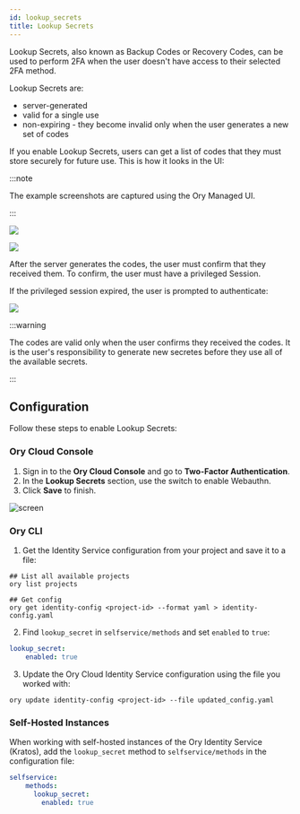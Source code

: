 ```yaml
---
id: lookup_secrets
title: Lookup Secrets
---
```


Lookup Secrets, also known as Backup Codes or Recovery Codes, can be used to perform
2FA when the user doesn't have access to their selected 2FA method. 

Lookup Secrets are: 

- server-generated
- valid for a single use
- non-expiring - they become invalid only when the user generates a new set of
  codes

If you enable Lookup Secrets, users can get a list of codes that they must store securely
for future use. This is how it looks in the UI:

:::note

The example screenshots are captured using the Ory Managed UI.

:::

![](../_static/mfa/6.png)

![](../_static/mfa/7.png)

After the server generates the codes, the user must confirm that they received them. To confirm, 
the user must have a privileged Session. 

If the privileged session expired, the user is prompted to authenticate: 

![](../_static/mfa/8.png)

:::warning

The codes are valid only when the user confirms they received the codes.
It is the user's responsibility to generate new secretes before they use 
all of the available secrets.

:::

## Configuration

Follow these steps to enable Lookup Secrets: 

### Ory Cloud Console

1. Sign in to the **Ory Cloud Console** and go to **Two-Factor Authentication**.
2. In the **Lookup Secrets** section, use the switch to enable Webauthn. 
3. Click **Save** to finish.

![screen](../_static/mfa/9.png)

### Ory CLI

1. Get the Identity Service configuration from your project 
and save it to a file: 

  ```shell
  ## List all available projects
  ory list projects

  ## Get config
  ory get identity-config <project-id> --format yaml > identity-config.yaml
  ```

2. Find `lookup_secret` in `selfservice/methods` and set `enabled` to `true`:

  ```yaml
  lookup_secret:
      enabled: true
  ```

3. Update the Ory Cloud Identity Service configuration using the file you worked
   with:

  ```shell
  ory update identity-config <project-id> --file updated_config.yaml
  ```

### Self-Hosted Instances

When working with self-hosted instances of the Ory Identity Service (Kratos), add the
`lookup_secret` method to `selfservice/methods` in the configuration file: 

```yaml title="kratos.config.yml"
selfservice:
    methods:
      lookup_secret:
        enabled: true
```